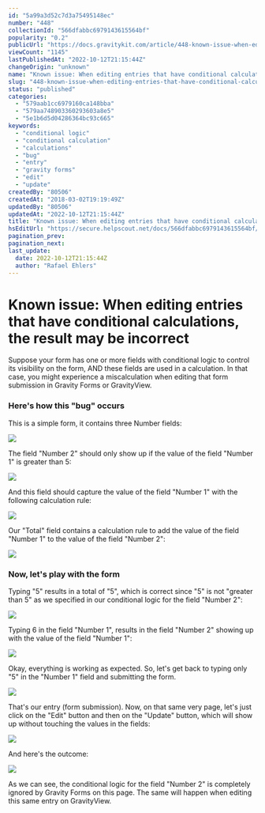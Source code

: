 ```yaml
---
id: "5a99a3d52c7d3a75495148ec"
number: "448"
collectionId: "566dfabbc6979143615564bf"
popularity: "0.2"
publicUrl: "https://docs.gravitykit.com/article/448-known-issue-when-editing-entries-that-have-conditional-calculations-the-result-may-be-incorrect"
viewCount: "1145"
lastPublishedAt: "2022-10-12T21:15:44Z"
changeOrigin: "unknown"
name: "Known issue: When editing entries that have conditional calculations, the result may be incorrect"
slug: "448-known-issue-when-editing-entries-that-have-conditional-calculations-the-result-may-be-incorrect"
status: "published"
categories: 
  - "579aab1cc6979160ca148bba"
  - "579aa748903360293603a8e5"
  - "5e1b6d5d04286364bc93c665"
keywords: 
  - "conditional logic"
  - "conditional calculation"
  - "calculations"
  - "bug"
  - "entry"
  - "gravity forms"
  - "edit"
  - "update"
createdBy: "80506"
createdAt: "2018-03-02T19:19:49Z"
updatedBy: "80506"
updatedAt: "2022-10-12T21:15:44Z"
title: "Known issue: When editing entries that have conditional calculations, the result may be incorrect"
hsEditUrl: "https://secure.helpscout.net/docs/566dfabbc6979143615564bf/article/5a99a3d52c7d3a75495148ec"
pagination_prev: 
pagination_next: 
last_update:
  date: 2022-10-12T21:15:44Z
  author: "Rafael Ehlers"
---
```


# Known issue: When editing entries that have conditional calculations, the result may be incorrect

Suppose your form has one or more fields with conditional logic to control its visibility on the form, AND these fields are used in a calculation. In that case, you might experience a miscalculation when editing that form submission in Gravity Forms or GravityView.

### Here's how this "bug" occurs

This is a simple form, it contains three Number fields:

![](https://s3.amazonaws.com/helpscout.net/docs/assets/54c58489e4b051242988532c/images/5a99a5ee04286374f70880de/file-RSVo9ZB493.jpg)

The field "Number 2" should only show up if the value of the field "Number 1" is greater than 5:

![](https://s3.amazonaws.com/helpscout.net/docs/assets/54c58489e4b051242988532c/images/5a99a6542c7d3a75495148f9/file-NsyFPebzev.jpg)

And this field should capture the value of the field "Number 1" with the following calculation rule:

![](https://s3.amazonaws.com/helpscout.net/docs/assets/54c58489e4b051242988532c/images/5a99ad2504286374f7088118/file-tJTfqAvJYb.jpg)

Our "Total" field contains a calculation rule to add the value of the field "Number 1" to the value of the field "Number 2":

![](https://s3.amazonaws.com/helpscout.net/docs/assets/54c58489e4b051242988532c/images/5a99a6b62c7d3a75495148fb/file-LPUkJqwVIa.jpg)

### Now, let's play with the form

Typing "5" results in a total of "5", which is correct since "5" is not "greater than 5" as we specified in our conditional logic for the field "Number 2":

![](https://s3.amazonaws.com/helpscout.net/docs/assets/54c58489e4b051242988532c/images/5a99a7302c7d3a7549514901/file-KBS66mJueL.jpg)

Typing 6 in the field "Number 1", results in the field "Number 2" showing up with the value of the field "Number 1":

![](https://s3.amazonaws.com/helpscout.net/docs/assets/54c58489e4b051242988532c/images/5a99ad5804286374f708811a/file-8Egxl9J3WH.jpg)

Okay, everything is working as expected. So, let's get back to typing only "5" in the "Number 1" field and submitting the form.

![](https://s3.amazonaws.com/helpscout.net/docs/assets/54c58489e4b051242988532c/images/5a99a80a2c7d3a754951490f/file-CwhPA8KNtA.jpg)

That's our entry (form submission). Now, on that same very page, let's just click on the "Edit" button and then on the "Update" button, which will show up without touching the values in the fields:

![](https://s3.amazonaws.com/helpscout.net/docs/assets/54c58489e4b051242988532c/images/5a99aabc2c7d3a754951492b/file-uaNMO59lfU.jpg)

And here's the outcome:

![](https://s3.amazonaws.com/helpscout.net/docs/assets/54c58489e4b051242988532c/images/5a99ac942c7d3a7549514932/file-A0KY2JTToq.jpg)

As we can see, the conditional logic for the field "Number 2" is completely ignored by Gravity Forms on this page. The same will happen when editing this same entry on GravityView.